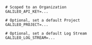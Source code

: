 ```text .env
# Scoped to an Organization
GALILEO_API_KEY=...

# Optional, set a default Project
GALILEO_PROJECT=...

# Optional, set a default Log Stream
GALILEO_LOG_STREAM=...
``` 